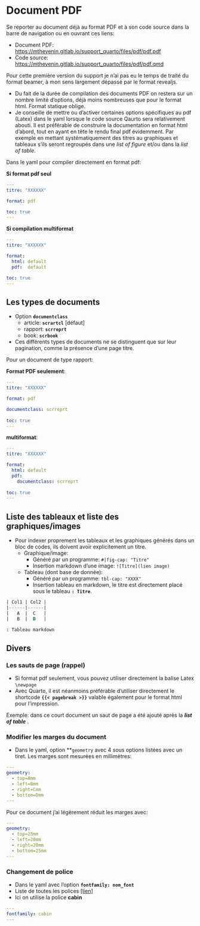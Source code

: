 
# Document PDF

Se reporter au document déjà au format PDF et à son code source dans la barre de navigation ou en ouvrant ces liens:  

* Document PDF: <https://mthevenin.gitlab.io/support_quarto/files/pdf/pdf.pdf>
* Code source: <https://mthevenin.gitlab.io/support_quarto/files/pdf/pdf.qmd>

::: callout-note
Pour cette première version du support je n'ai pas eu le temps de traité du format beamer, à mon sens largement dépassé par le format revealjs. 
:::

* Du fait de la durée de compilation des documents PDF on restera sur un nombre limité d'options, déjà moins nombreuses que pour le format html. Format statique oblige.
* Je conseille de mettre ou d'activer certaines options spécifiques au pdf (Latex) dans le yaml lorsque le code source Qaurto sera relativement abouti. Il est préférable de construire la documentation en format html d'abord, tout en ayant en tête le rendu final pdf évidemment. Par exemple en mettant systématiquement des titres au graphiques et tableaux s'ils seront regroupés dans une *list of figure* et/ou dans la *list of table*.


Dans le yaml pour compiler directement en format pdf:    

**Si format pdf seul**

```.yaml
---
titre: "XXXXXX"

format: pdf

toc: true
---
```

**Si compilation multiformat**

```.yaml
---
titre: "XXXXXX"

format:
  html: default
  pdf:  default

toc: true
---
```


## **Les types de documents**

* Option **`documentclass`**
  * article: **`scrartcl`** [défaut]
  * rapport: **`scrreprt`**
  * book: **`scrbook`**
* Ces différents types de documents ne se distinguent que sur leur pagination, comme la présence d'une page titre.

Pour un document de type rapport: 

**Format PDF seulement**:

```.yaml
---
titre: "XXXXXX"

format: pdf

documentclass: scrreprt
  
toc: true
---
```



**multiformat**:

```.yaml
---
titre: "XXXXXX"

format:
  html: default
  pdf:
    documentclass: scrreprt
  
toc: true
---
```
  

## **Liste des tableaux et liste des graphiques/images**

* Pour indexer proprement les tableaux et les graphiques générés dans un bloc de codes, ils doivent avoir explicitement un titre.
  * Graphique/image: 
    * Généré par un programme: `#|fig-cap: "Titre"`
    * Insertion markdown d'une image: `![Titre](lien image)`

  * Tableau (dont base de donnée):
    * Généré par un programme: `tbl-cap: "XXXX"`
    * Insertion tableau en markdown, le titre est directement placé sous le tableau **`: Titre`**.  


```.mf
| Col1 | Col2 |
|------|------|
|   A  |  C   |
|   B  |  D   |

: Tableau markdown
```

## Divers

### Les sauts de page (rappel)

* Si format pdf seulement, vous pouvez utiliser directement la balise Latex `\newpage`
* Avec Quarto, il est néanmoins préférable d'utiliser directement le shortcode **`{{< pagebreak >}}`** valable également pour le format html pour l'impression.

Exemple: dans ce court document un saut de page a été ajouté après la ***list of table*** .

### Modifier les marges du document

* Dans le yaml, option **`geometry` avec 4 sous options listées avec un tiret. Les marges sont mesurées en millimètres: 

```.yaml
---
geometry: 
  - top=Amm
  - left=Bmm
  - right=Cmm
  - bottom=Dmm  
---
```

Pour ce document j'ai légèrement réduit les marges avec:

```.yaml
---
geometry: 
  - top=25mm
  - left=20mm
  - right=20mm
  - bottom=25mm   
---
```

### Changement de police

* Dans le yaml avec l'option **`fontfamily: nom_font`**
* Liste de toutes les polices [[lien]](https://www.overleaf.com/latex/templates/fontspec-all-the-fonts/hjrpnxhrrtxc)
* Ici on utilise la police **cabin**

```.yaml
---
fontfamily: cabin
---
```






